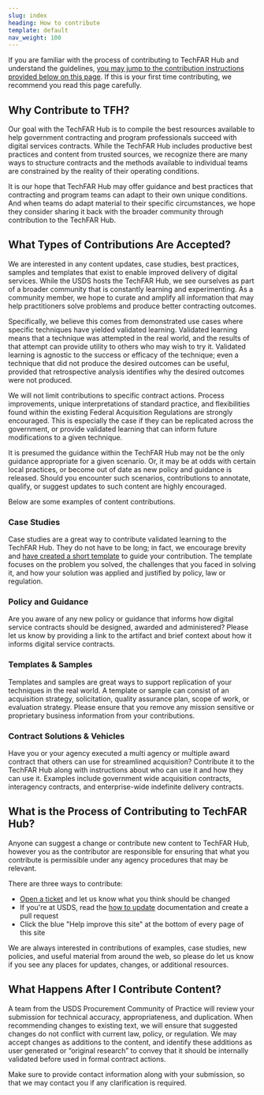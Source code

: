 ```yaml
---
slug: index
heading: How to contribute
template: default
nav_weight: 100
---
```


If you are familiar with the process of contributing to TechFAR Hub and understand the guidelines, [you may jump to the contribution instructions provided below on this page](#what-is-the-process-of-contributing-to-techfar-hub). If this is your first time contributing, we recommend you read this page carefully.

## Why Contribute to TFH?
Our goal with the TechFAR Hub is to compile the best resources available to help government contracting and program professionals succeed with digital services contracts. While the TechFAR Hub includes productive best practices and content from trusted sources, we recognize there are many ways to structure contracts and the methods available to individual teams are constrained by the reality of their operating conditions. 

It is our hope that TechFAR Hub may offer guidance and best practices that contracting and program teams can adapt to their own unique conditions. And when teams do adapt material to their specific circumstances, we hope they consider sharing it back with the broader community through contribution to the TechFAR Hub.

## What Types of Contributions Are Accepted?
We are interested in any content updates, case studies, best practices, samples and templates that exist to enable improved delivery of digital services. While the USDS hosts the TechFAR Hub, we see ourselves as part of a broader community that is constantly learning and experimenting. As a community member, we hope to curate and amplify all information that may help practitioners solve problems and produce better contracting outcomes.

Specifically, we believe this comes from demonstrated use cases where specific techniques have yielded validated learning. Validated learning means that a technique was attempted in the real world, and the results of that attempt can provide utility to others who may wish to try it. Validated learning is agnostic to the success or efficacy of the technique; even a technique that did not produce the desired outcomes can be useful, provided that retrospective analysis identifies why the desired outcomes were not produced. 

We will not limit contributions to specific contract actions. Process improvements, unique interpretations of standard practice, and flexibilities found within the existing Federal Acquisition Regulations are strongly encouraged. This is especially the case if they can be replicated across the government, or provide validated learning that can inform future modifications to a given technique.

It is presumed the guidance within the TechFAR Hub may not be the only guidance appropriate for a given scenario. Or, it may be at odds with certain local practices, or become out of date as new policy and guidance is released. Should you encounter such scenarios, contributions to annotate, qualify, or suggest updates to such content are highly encouraged.

Below are some examples of content contributions.

### Case Studies 
Case studies are a great way to contribute validated learning to the TechFAR Hub. They do not have to be long; in fact, we encourage brevity and [have created a short template](/assets/files/tfh-case-study-template.xlsx) to guide your contribution. The template focuses on the problem you solved, the challenges that you faced in solving it, and how your solution was applied and justified by policy, law or regulation. 

### Policy and Guidance
Are you aware of any new policy or guidance that informs how digital service contracts should be designed, awarded and administered? Please let us know by providing a link to the artifact and brief context about how it informs digital service contracts.

### Templates & Samples
Templates and samples are great ways to support replication of your techniques in the real world. A template or sample can consist of an acquisition strategy, solicitation, quality assurance plan, scope of work, or evaluation strategy. Please ensure that you remove any mission sensitive or proprietary business information from your contributions.

### Contract Solutions & Vehicles
Have you or your agency executed a multi agency or multiple award contract that others can use for streamlined acquisition? Contribute it to the TechFAR Hub along with instructions about who can use it and how they can use it. Examples include government wide acquisition contracts, interagency contracts, and enterprise-wide indefinite delivery contracts.

## What is the Process of Contributing to TechFAR Hub?
Anyone can suggest a change or contribute new content to TechFAR Hub, however you as the contributor are responsible for ensuring that what you contribute is permissible under any agency procedures that may be relevant. 

There are three ways to contribute:

- [Open a ticket](https://github.com/usds/techfar-hub-website-v3/issues) and let us know what you think should be changed
- If you're at USDS, read the [how to update](https://github.com/usds/techfar-hub-website-v3/tree/main/How-To-Update) documentation and create a pull request
- Click the blue "Help improve this site" at the bottom of every page of this site

We are always interested in contributions of examples, case studies, new policies, and useful material from around the web, so please do let us know if you see any places for updates, changes, or additional resources.

## What Happens After I Contribute Content?
A team from the USDS Procurement Community of Practice will review your submission for technical accuracy, appropriateness, and duplication. When recommending changes to existing text, we will ensure that suggested changes do not conflict with current law, policy, or regulation. We may accept changes as additions to the content, and identify these additions as user generated or “original research” to convey that it should be internally validated before used in formal contract actions.

Make sure to provide contact information along with your submission, so that we may contact you if any clarification is required.
